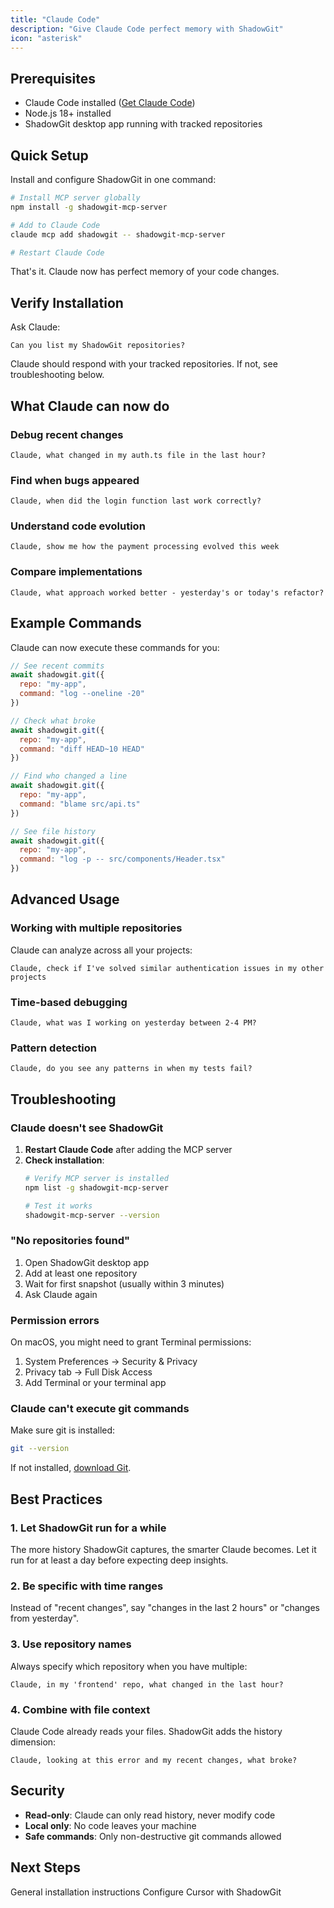 ```yaml
---
title: "Claude Code"
description: "Give Claude Code perfect memory with ShadowGit"
icon: "asterisk"
---
```


## Prerequisites

- Claude Code installed ([Get Claude Code](https://claude.ai/download))
- Node.js 18+ installed
- ShadowGit desktop app running with tracked repositories

## Quick Setup

Install and configure ShadowGit in one command:

```bash
# Install MCP server globally
npm install -g shadowgit-mcp-server

# Add to Claude Code
claude mcp add shadowgit -- shadowgit-mcp-server

# Restart Claude Code
```

That's it. Claude now has perfect memory of your code changes.

## Verify Installation

Ask Claude:
```
Can you list my ShadowGit repositories?
```

Claude should respond with your tracked repositories. If not, see troubleshooting below.

## What Claude can now do

### Debug recent changes
```
Claude, what changed in my auth.ts file in the last hour?
```

### Find when bugs appeared
```
Claude, when did the login function last work correctly?
```

### Understand code evolution
```
Claude, show me how the payment processing evolved this week
```

### Compare implementations
```
Claude, what approach worked better - yesterday's or today's refactor?
```

## Example Commands

Claude can now execute these commands for you:

```javascript
// See recent commits
await shadowgit.git({
  repo: "my-app",
  command: "log --oneline -20"
})

// Check what broke
await shadowgit.git({
  repo: "my-app",
  command: "diff HEAD~10 HEAD"
})

// Find who changed a line
await shadowgit.git({
  repo: "my-app",
  command: "blame src/api.ts"
})

// See file history
await shadowgit.git({
  repo: "my-app",
  command: "log -p -- src/components/Header.tsx"
})
```

## Advanced Usage

### Working with multiple repositories

Claude can analyze across all your projects:

```
Claude, check if I've solved similar authentication issues in my other projects
```

### Time-based debugging

```
Claude, what was I working on yesterday between 2-4 PM?
```

### Pattern detection

```
Claude, do you see any patterns in when my tests fail?
```

## Troubleshooting

### Claude doesn't see ShadowGit

1. **Restart Claude Code** after adding the MCP server
2. **Check installation**:
   ```bash
   # Verify MCP server is installed
   npm list -g shadowgit-mcp-server
   
   # Test it works
   shadowgit-mcp-server --version
   ```

### "No repositories found"

1. Open ShadowGit desktop app
2. Add at least one repository
3. Wait for first snapshot (usually within 3 minutes)
4. Ask Claude again

### Permission errors

On macOS, you might need to grant Terminal permissions:
1. System Preferences → Security & Privacy
2. Privacy tab → Full Disk Access
3. Add Terminal or your terminal app

### Claude can't execute git commands

Make sure git is installed:
```bash
git --version
```

If not installed, [download Git](https://git-scm.com/downloads).

## Best Practices

### 1. Let ShadowGit run for a while
The more history ShadowGit captures, the smarter Claude becomes. Let it run for at least a day before expecting deep insights.

### 2. Be specific with time ranges
Instead of "recent changes", say "changes in the last 2 hours" or "changes from yesterday".

### 3. Use repository names
Always specify which repository when you have multiple:
```
Claude, in my 'frontend' repo, what changed in the last hour?
```

### 4. Combine with file context
Claude Code already reads your files. ShadowGit adds the history dimension:
```
Claude, looking at this error and my recent changes, what broke?
```

## Security

- **Read-only**: Claude can only read history, never modify code
- **Local only**: No code leaves your machine
- **Safe commands**: Only non-destructive git commands allowed

## Next Steps

<CardGroup cols={2}>
  <Card
    title="Installation Guide"
    icon="download"
    href="/installation"
  >
    General installation instructions
  </Card>
  <Card
    title="Cursor Setup"
    icon="code-simple"
    href="/ai-tools/cursor"
  >
    Configure Cursor with ShadowGit
  </Card>
</CardGroup>